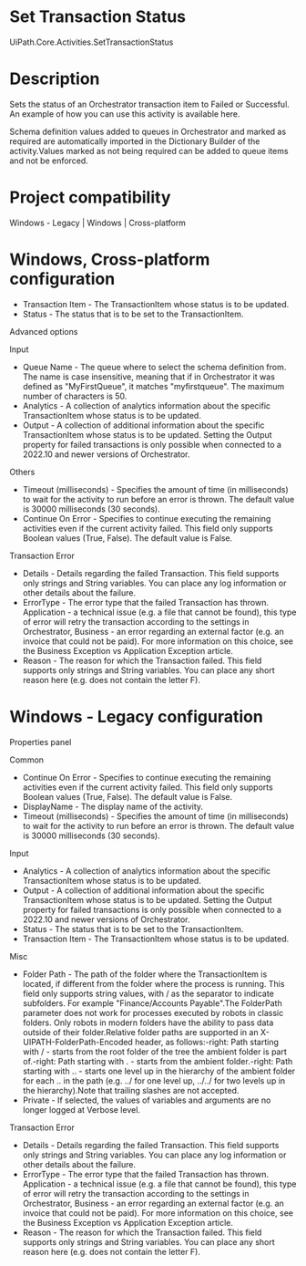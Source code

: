 ﻿# Set Transaction Status

UiPath.Core.Activities.SetTransactionStatus

# Description

Sets the status of an Orchestrator transaction item to Failed or Successful. An example of how you can use this activity is available here.

Schema definition values added to queues in Orchestrator and marked as required are automatically imported in the Dictionary Builder of the activity.Values marked as not being required can be added to queue items and not be enforced.

# Project compatibility

Windows - Legacy | Windows | Cross-platform

# Windows, Cross-platform configuration

* Transaction Item - The TransactionItem whose status is to be updated.
* Status - The status that is to be set to the TransactionItem.

Advanced options

Input

* Queue Name - The queue where to select the schema definition from. The name is case insensitive, meaning that if in Orchestrator it was defined as "MyFirstQueue", it matches "myfirstqueue". The maximum number of characters is 50.
* Analytics - A collection of analytics information about the specific TransactionItem whose status is to be updated.
* Output - A collection of additional information about the specific TransactionItem whose status is to be updated. Setting the Output property for failed transactions is only possible when connected to a 2022.10 and newer versions of Orchestrator.

Others

* Timeout (milliseconds) - Specifies the amount of time (in milliseconds) to wait for the activity to run before an error is thrown. The default value is 30000 milliseconds (30 seconds).
* Continue On Error - Specifies to continue executing the remaining activities even if the current activity failed. This field only supports Boolean values (True, False). The default value is False.

Transaction Error

* Details - Details regarding the failed Transaction. This field supports only strings and String variables. You can place any log information or other details about the failure.
* ErrorType - The error type that the failed Transaction has thrown. Application - a technical issue (e.g. a file that cannot be found), this type of error will retry the transaction according to the settings in Orchestrator, Business - an error regarding an external factor (e.g. an invoice that could not be paid). For more information on this choice, see the Business Exception vs Application Exception article.
* Reason - The reason for which the Transaction failed. This field supports only strings and String variables. You can place any short reason here (e.g. does not contain the letter F).

# Windows - Legacy configuration

Properties panel

Common

* Continue On Error - Specifies to continue executing the remaining activities even if the current activity failed. This field only supports Boolean values (True, False). The default value is False.
* DisplayName - The display name of the activity.
* Timeout (milliseconds) - Specifies the amount of time (in milliseconds) to wait for the activity to run before an error is thrown. The default value is 30000 milliseconds (30 seconds).

Input

* Analytics - A collection of analytics information about the specific TransactionItem whose status is to be updated.
* Output - A collection of additional information about the specific TransactionItem whose status is to be updated. Setting the Output property for failed transactions is only possible when connected to a 2022.10 and newer versions of Orchestrator.
* Status - The status that is to be set to the TransactionItem.
* Transaction Item - The TransactionItem whose status is to be updated.

Misc

* Folder Path - The path of the folder where the TransactionItem is located, if different from the folder where the process is running. This field only supports string values, with / as the separator to indicate subfolders. For example "Finance/Accounts Payable".The FolderPath parameter does not work for processes executed by robots in classic folders. Only robots in modern folders have the ability to pass data outside of their folder.Relative folder paths are supported in an X-UIPATH-FolderPath-Encoded header, as follows:-right: Path starting with / - starts from the root folder of the tree the ambient folder is part of.-right: Path starting with . - starts from the ambient folder.-right: Path starting with .. - starts one level up in the hierarchy of the ambient folder for each .. in the path (e.g. ../ for one level up, ../../ for two levels up in the hierarchy).Note that trailing slashes are not accepted.
* Private - If selected, the values of variables and arguments are no longer logged at Verbose level.

Transaction Error

* Details - Details regarding the failed Transaction. This field supports only strings and String variables. You can place any log information or other details about the failure.
* ErrorType - The error type that the failed Transaction has thrown. Application - a technical issue (e.g. a file that cannot be found), this type of error will retry the transaction according to the settings in Orchestrator, Business - an error regarding an external factor (e.g. an invoice that could not be paid). For more information on this choice, see the Business Exception vs Application Exception article.
* Reason - The reason for which the Transaction failed. This field supports only strings and String variables. You can place any short reason here (e.g. does not contain the letter F).
